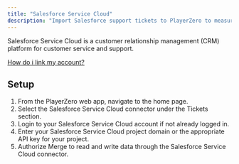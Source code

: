 ```yaml
---
title: "Salesforce Service Cloud"
description: "Import Salesforce support tickets to PlayerZero to measure the customer impact of your code."
---
```

Salesforce Service Cloud is a customer relationship management (CRM) platform for customer service and support.

[How do i link my account?](https://help.merge.dev/en/articles/6594829-salesforce-how-do-i-link-my-account)

<Snippet file="ticketing-connector.mdx" />

<Snippet file="ticketing-permissions.mdx" />

## Setup
1. From the PlayerZero web app, navigate to the home page.
2. Select the Salesforce Service Cloud connector under the Tickets section.
3. Login to your Salesforce Service Cloud account if not already logged in.
4. Enter your Salesforce Service Cloud project domain or the appropriate API key for your project.
5. Authorize Merge to read and write data through the Salesforce Service Cloud connector.
